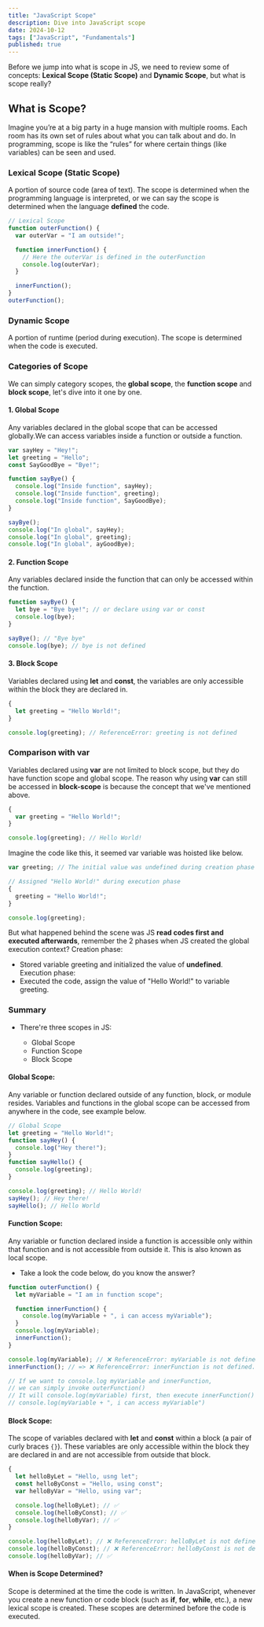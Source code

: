 ```yaml
---
title: "JavaScript Scope"
description: Dive into JavaScript scope
date: 2024-10-12
tags: ["JavaScript", "Fundamentals"]
published: true
---
```


Before we jump into what is scope in JS, we need to review some of
concepts: **Lexical Scope (Static Scope)** and **Dynamic Scope**, but what is scope really?

## What is Scope?

Imagine you’re at a big party in a huge mansion with multiple rooms. Each room has its own set of rules about what you can talk about and do. In programming, scope is like the “rules” for where certain things (like variables) can be seen and used.

### Lexical Scope (Static Scope)

A portion of source code (area of text). The scope is determined when the programming language is interpreted, or we can say the scope is determined when the language **defined** the code.

```js
// Lexical Scope
function outerFunction() {
  var outerVar = "I am outside!";

  function innerFunction() {
    // Here the outerVar is defined in the outerFunction
    console.log(outerVar);
  }

  innerFunction();
}
outerFunction();
```

### Dynamic Scope

A portion of runtime (period during execution). The scope is determined when the code is executed.

### Categories of Scope

We can simply category scopes, the **global scope**, the **function scope** and **block scope**, let's dive into it one by one.

#### 1. Global Scope

Any variables declared in the global scope that can be accessed globally.We can access variables inside a function or outside a function.

```js
var sayHey = "Hey!";
let greeting = "Hello";
const SayGoodBye = "Bye!";

function sayBye() {
  console.log("Inside function", sayHey);
  console.log("Inside function", greeting);
  console.log("Inside function", SayGoodBye);
}

sayBye();
console.log("In global", sayHey);
console.log("In global", greeting);
console.log("In global", ayGoodBye);
```

#### 2. Function Scope

Any variables declared inside the function that can only be accessed within the function.

```js
function sayBye() {
  let bye = "Bye bye!"; // or declare using var or const
  console.log(bye);
}

sayBye(); // "Bye bye"
console.log(bye); // bye is not defined
```

#### 3. Block Scope

Variables declared using **let** and **const**, the variables are only accessible within the block they are declared in.

```js
{
  let greeting = "Hello World!";
}

console.log(greeting); // ReferenceError: greeting is not defined
```

### Comparison with var

Variables declared using **var** are not limited to block scope, but they do have function scope and global scope.
The reason why using **var** can still be accessed in **block-scope** is because the concept that we've mentioned above.

```js
{
  var greeting = "Hello World!";
}

console.log(greeting); // Hello World!
```

Imagine the code like this, it seemed var variable was hoisted like below.

```js
var greeting; // The initial value was undefined during creation phase

// Assigned "Hello World!" during execution phase
{
  greeting = "Hello World!";
}

console.log(greeting);
```

But what happened behind the scene was JS **read codes first and executed afterwards**, remember the 2 phases when JS created the global execution context?
Creation phase:

- Stored variable greeting and initialized the value of **undefined**.
  Execution phase:
- Executed the code, assign the value of "Hello World!" to variable greeting.

### Summary

- There're three scopes in JS:

  - Global Scope
  - Function Scope
  - Block Scope

#### Global Scope:

Any variable or function declared outside of any function, block, or module resides. Variables and functions in the global scope can be accessed from anywhere in the code, see example below.

```js
// Global Scope
let greeting = "Hello World!";
function sayHey() {
  console.log("Hey there!");
}
function sayHello() {
  console.log(greeting);
}

console.log(greeting); // Hello World!
sayHey(); // Hey there!
sayHello(); // Hello World
```

#### Function Scope:

Any variable or function declared inside a function is accessible only within that function and is not accessible from outside it. This is also known as local scope.

- Take a look the code below, do you know the answer?

```js
function outerFunction() {
  let myVariable = "I am in function scope";

  function innerFunction() {
    console.log(myVariable + ", i can access myVariable");
  }
  console.log(myVariable);
  innerFunction();
}

console.log(myVariable); // ❌ ReferenceError: myVariable is not defined.
innerFunction(); // => ❌ ReferenceError: innerFunction is not defined.

// If we want to console.log myVariable and innerFunction,
// we can simply invoke outerFunction()
// It will console.log(myVariable) first, then execute innerFunction() and
// console.log(myVariable + ", i can access myVariable")
```

#### Block Scope:

The scope of variables declared with **let** and **const** within a block (a pair of curly braces `{}`). These variables are only accessible within the block they are declared in and are not accessible from outside that block.

```js
{
  let helloByLet = "Hello, usng let";
  const helloByConst = "Hello, using const";
  var helloByVar = "Hello, using var";

  console.log(helloByLet); // ✅
  console.log(helloByConst); // ✅
  console.log(helloByVar); // ✅
}

console.log(helloByLet); // ❌ ReferenceError: helloByLet is not defined
console.log(helloByConst); // ❌ ReferenceError: helloByConst is not defined
console.log(helloByVar); // ✅
```

#### When is Scope Determined?

Scope is determined at the time the code is written. In JavaScript, whenever you create a new function or code block (such as **if**, **for**, **while**, etc.), a new lexical scope is created. These scopes are determined before the code is executed.
